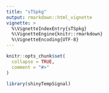 ```yaml
---
title: "sTSpkg"
output: rmarkdown::html_vignette
vignette: >
  %\VignetteIndexEntry{sTSpkg}
  %\VignetteEngine{knitr::rmarkdown}
  %\VignetteEncoding{UTF-8}
---
```


```r
knitr::opts_chunk$set(
  collapse = TRUE,
  comment = "#>"
)
```

```r
library(shinyTempSignal)
```
